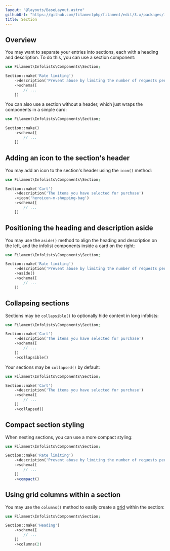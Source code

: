 ```yaml
---
layout: "@layouts/BaseLayout.astro"
githubUrl: "https://github.com/filamentphp/filament/edit/3.x/packages/infolists/docs/04-layout/05-section.md"
title: Section
---
```


## Overview

You may want to separate your entries into sections, each with a heading and description. To do this, you can use a section component:

```php
use Filament\Infolists\Components\Section;

Section::make('Rate limiting')
    ->description('Prevent abuse by limiting the number of requests per period')
    ->schema([
        // ...
    ])
```

<AutoScreenshot name="infolists/layout/section/simple" alt="Section" version="3.x" />

You can also use a section without a header, which just wraps the components in a simple card:

```php
use Filament\Infolists\Components\Section;

Section::make()
    ->schema([
        // ...
    ])
```

<AutoScreenshot name="infolists/layout/section/without-header" alt="Section without header" version="3.x" />

## Adding an icon to the section's header

You may add an icon to the section's header using the `icon()` method:

```php
use Filament\Infolists\Components\Section;

Section::make('Cart')
    ->description('The items you have selected for purchase')
    ->icon('heroicon-m-shopping-bag')
    ->schema([
        // ...
    ])
```

<AutoScreenshot name="infolists/layout/section/icons" alt="Section with icon" version="3.x" />

## Positioning the heading and description aside

You may use the `aside()` method to align the heading and description on the left, and the infolist components inside a card on the right:

```php
use Filament\Infolists\Components\Section;

Section::make('Rate limiting')
    ->description('Prevent abuse by limiting the number of requests per period')
    ->aside()
    ->schema([
        // ...
    ])
```

<AutoScreenshot name="infolists/layout/section/aside" alt="Section with heading and description aside" version="3.x" />

## Collapsing sections

Sections may be `collapsible()` to optionally hide content in long infolists:

```php
use Filament\Infolists\Components\Section;

Section::make('Cart')
    ->description('The items you have selected for purchase')
    ->schema([
        // ...
    ])
    ->collapsible()
```

Your sections may be `collapsed()` by default:

```php
use Filament\Infolists\Components\Section;

Section::make('Cart')
    ->description('The items you have selected for purchase')
    ->schema([
        // ...
    ])
    ->collapsed()
```

<AutoScreenshot name="infolists/layout/section/collapsed" alt="Collapsed section" version="3.x" />

## Compact section styling

When nesting sections, you can use a more compact styling:

```php
use Filament\Infolists\Components\Section;

Section::make('Rate limiting')
    ->description('Prevent abuse by limiting the number of requests per period')
    ->schema([
        // ...
    ])
    ->compact()
```

<AutoScreenshot name="infolists/layout/section/compact" alt="Compact section" version="3.x" />

## Using grid columns within a section

You may use the `columns()` method to easily create a [grid](grid) within the section:

```php
use Filament\Infolists\Components\Section;

Section::make('Heading')
    ->schema([
        // ...
    ])
    ->columns(2)
```
